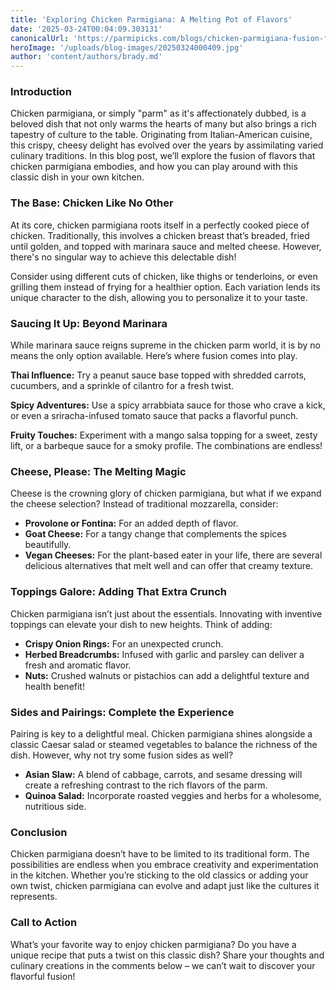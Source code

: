 ```yaml
---
title: 'Exploring Chicken Parmigiana: A Melting Pot of Flavors'
date: '2025-03-24T00:04:09.303131'
canonicalUrl: 'https://parmipicks.com/blogs/chicken-parmigiana-fusion-flavors.md'
heroImage: '/uploads/blog-images/20250324000409.jpg'
author: 'content/authors/brady.md'
---
```


### Introduction

Chicken parmigiana, or simply "parm" as it's affectionately dubbed, is a beloved dish that not only warms the hearts of many but also brings a rich tapestry of culture to the table. Originating from Italian-American cuisine, this crispy, cheesy delight has evolved over the years by assimilating varied culinary traditions. In this blog post, we’ll explore the fusion of flavors that chicken parmigiana embodies, and how you can play around with this classic dish in your own kitchen.

### The Base: Chicken Like No Other

At its core, chicken parmigiana roots itself in a perfectly cooked piece of chicken. Traditionally, this involves a chicken breast that’s breaded, fried until golden, and topped with marinara sauce and melted cheese. However, there's no singular way to achieve this delectable dish! 

Consider using different cuts of chicken, like thighs or tenderloins, or even grilling them instead of frying for a healthier option. Each variation lends its unique character to the dish, allowing you to personalize it to your taste.

### Saucing It Up: Beyond Marinara

While marinara sauce reigns supreme in the chicken parm world, it is by no means the only option available. Here’s where fusion comes into play. 

**Thai Influence:** Try a peanut sauce base topped with shredded carrots, cucumbers, and a sprinkle of cilantro for a fresh twist.

**Spicy Adventures:** Use a spicy arrabbiata sauce for those who crave a kick, or even a sriracha-infused tomato sauce that packs a flavorful punch.

**Fruity Touches:** Experiment with a mango salsa topping for a sweet, zesty lift, or a barbeque sauce for a smoky profile. The combinations are endless!

### Cheese, Please: The Melting Magic

Cheese is the crowning glory of chicken parmigiana, but what if we expand the cheese selection? Instead of traditional mozzarella, consider: 

- **Provolone or Fontina:** For an added depth of flavor.
- **Goat Cheese:** For a tangy change that complements the spices beautifully.
- **Vegan Cheeses:** For the plant-based eater in your life, there are several delicious alternatives that melt well and can offer that creamy texture.

### Toppings Galore: Adding That Extra Crunch

Chicken parmigiana isn’t just about the essentials. Innovating with inventive toppings can elevate your dish to new heights. Think of adding:

- **Crispy Onion Rings:** For an unexpected crunch.
- **Herbed Breadcrumbs:** Infused with garlic and parsley can deliver a fresh and aromatic flavor.
- **Nuts:** Crushed walnuts or pistachios can add a delightful texture and health benefit!

### Sides and Pairings: Complete the Experience

Pairing is key to a delightful meal. Chicken parmigiana shines alongside a classic Caesar salad or steamed vegetables to balance the richness of the dish. However, why not try some fusion sides as well? 

- **Asian Slaw:** A blend of cabbage, carrots, and sesame dressing will create a refreshing contrast to the rich flavors of the parm.
- **Quinoa Salad:** Incorporate roasted veggies and herbs for a wholesome, nutritious side.

### Conclusion

Chicken parmigiana doesn’t have to be limited to its traditional form. The possibilities are endless when you embrace creativity and experimentation in the kitchen. Whether you’re sticking to the old classics or adding your own twist, chicken parmigiana can evolve and adapt just like the cultures it represents. 

### Call to Action

What’s your favorite way to enjoy chicken parmigiana? Do you have a unique recipe that puts a twist on this classic dish? Share your thoughts and culinary creations in the comments below – we can’t wait to discover your flavorful fusion!
